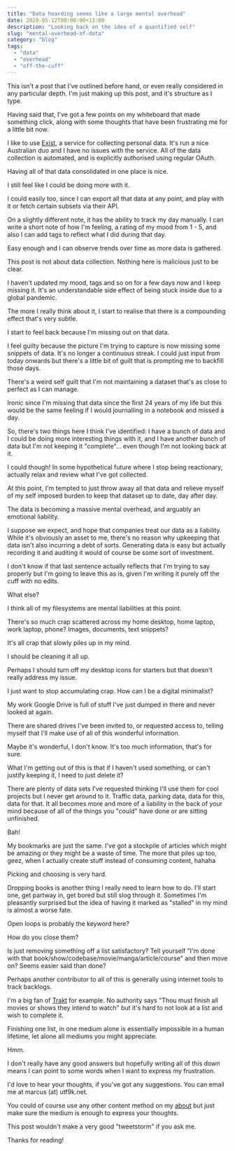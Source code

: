 ```yaml
---
title: "Data hoarding seems like a large mental overhead"
date: 2020-05-12T00:00:00+13:00
description: "Looking back on the idea of a quantified self"
slug: "mental-overhead-of-data"
category: "blog"
tags:
  - "data"
  - "overhead"
  - "off-the-cuff"
---
```


This isn't a post that I've outlined before hand, or even really considered in any particular depth. I'm just making up this post, and it's structure as I type.

Having said that, I've got a few points on my whiteboard that made something click, along with some thoughts that have been frustrating me for a little bit now.

I like to use [Exist](https://exist.io), a service for collecting personal data. It's run a nice Australian duo and I have no issues with the service. All of the data collection is automated, and is explicitly authorised using regular OAuth.

Having all of that data consolidated in one place is nice.

I still feel like I could be doing more with it.

I could easily too, since I can export all that data at any point, and play with it or fetch certain subsets via their API.

On a slightly different note, it has the ability to track my day manually. I can write a short note of how I'm feeling, a rating of my mood from 1 - 5, and also I can add tags to reflect what I did during that day.

Easy enough and I can observe trends over time as more data is gathered.

This post is not about data collection. Nothing here is malicious just to be clear.

I haven't updated my mood, tags and so on for a few days now and I keep missing it. It's an understandable side effect of being stuck inside due to a global pandemic.

The more I really think about it, I start to realise that there is a compounding effect that's very subtle.

I start to feel back because I'm missing out on that data.

I feel guilty because the picture I'm trying to capture is now missing some snippets of data. It's no longer a continuous streak. I could just input from today onwards but there's a little bit of guilt that is prompting me to backfill those days.

There's a weird self guilt that I'm not maintaining a dataset that's as close to perfect as I can manage.

Ironic since I'm missing that data since the first 24 years of my life but this would be the same feeling if I would journalling in a notebook and missed a day.

So, there's two things here I think I've identified: I have a bunch of data and I could be doing more interesting things with it, and I have another bunch of data but I'm not keeping it "complete"… even though I'm not looking back at it.

I could though! In some hypothetical future where I stop being reactionary, actually relax and review what I've got collected.

At this point, I'm tempted to just throw away all that data and relieve myself of my self imposed burden to keep that dataset up to date, day after day.

The data is becoming a massive mental overhead, and arguably an emotional liability.

I suppose we expect, and hope that companies treat our data as a liability. While it's obviously an asset to me, there's no reason why upkeeping that data isn't also incurring a debt of sorts. Generating data is easy but actually recording it and auditing it would of course be some sort of investment.

I don't know if that last sentence actually reflects that I'm trying to say properly but I'm going to leave this as is, given I'm writing it purely off the cuff with no edits.

What else?

I think all of my filesystems are mental liabilities at this point.

There's so much crap scattered across my home desktop, home laptop, work laptop, phone? Images, documents, text snippets?

It's all crap that slowly piles up in my mind.

I should be cleaning it all up.

Perhaps I should turn off my desktop icons for starters but that doesn't really address my issue.

I just want to stop accumulating crap. How can I be a digital minimalist?

My work Google Drive is full of stuff I've just dumped in there and never looked at again.

There are shared drives I've been invited to, or requested access to, telling myself that I'll make use of all of this wonderful information.

Maybe it's wonderful, I don't know. It's too much information, that's for sure.

What I'm getting out of this is that if I haven't used something, or can't justify keeping it, I need to just delete it?

There are plenty of data sets I've requested thinking I'll use them for cool projects but I never get around to it. Traffic data, parking data, data for this, data for that. It all becomes more and more of a liability in the back of your mind because of all of the things you "could" have done or are sitting unfinished.

Bah!

My bookmarks are just the same. I've got a stockpile of articles which might be amazing or they might be a waste of time. The more that piles up too, geez, when I actually create stuff instead of consuming content, hahaha

Picking and choosing is very hard.

Dropping books is another thing I really need to learn how to do. I'll start one, get partway in, get bored but still slog through it. Sometimes I'm pleasantly surprised but the idea of having it marked as "stalled" in my mind is almost a worse fate.

Open loops is probably the keyword here?

How do you close them?

Is just removing something off a list satisfactory? Tell yourself "I'm done with that book/show/codebase/movie/manga/article/course" and then move on? Seems easier said than done?

Perhaps another contributor to all of this is generally using internet tools to track backlogs.

I'm a big fan of [Trakt](https://trakt.tv) for example. No authority says "Thou must finish all movies or shows they intend to watch" but it's hard to not look at a list and wish to complete it.

Finishing one list, in one medium alone is essentially impossible in a human lifetime, let alone all mediums you might appreciate.

Hmm.

I don't really have any good answers but hopefully writing all of this down means I can point to some words when I want to express my frustration.

I'd love to hear your thoughts, if you've got any suggestions. You can email me at marcus (at) utf9k.net.

You could of course use any other content method on my [about](/about) but just make sure the medium is enough to express your thoughts.

This post wouldn't make a very good "tweetstorm" if you ask me.

Thanks for reading!
